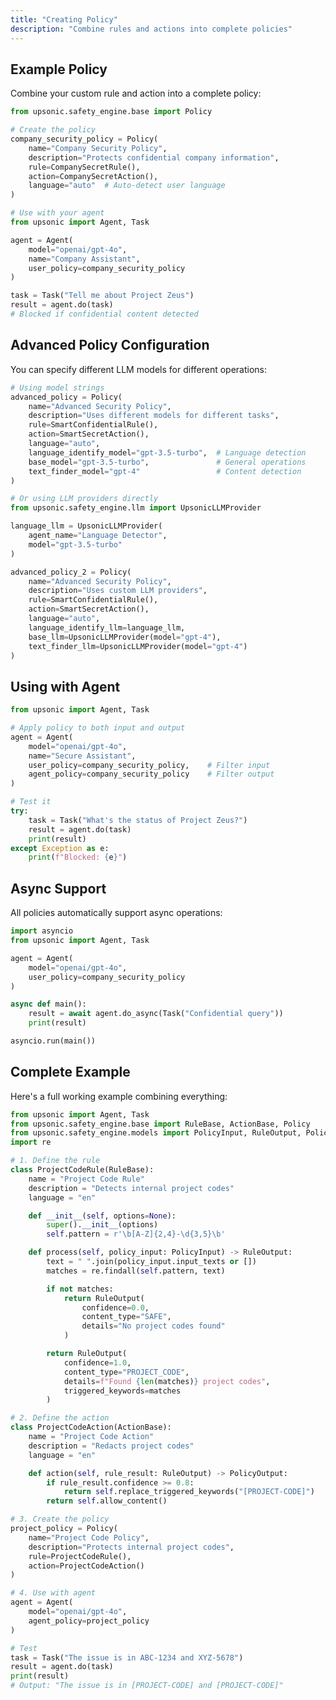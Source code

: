 ```yaml
---
title: "Creating Policy"
description: "Combine rules and actions into complete policies"
---
```


## Example Policy

Combine your custom rule and action into a complete policy:

```python
from upsonic.safety_engine.base import Policy

# Create the policy
company_security_policy = Policy(
    name="Company Security Policy",
    description="Protects confidential company information",
    rule=CompanySecretRule(),
    action=CompanySecretAction(),
    language="auto"  # Auto-detect user language
)

# Use with your agent
from upsonic import Agent, Task

agent = Agent(
    model="openai/gpt-4o",
    name="Company Assistant",
    user_policy=company_security_policy
)

task = Task("Tell me about Project Zeus")
result = agent.do(task)
# Blocked if confidential content detected
```

## Advanced Policy Configuration

You can specify different LLM models for different operations:

```python
# Using model strings
advanced_policy = Policy(
    name="Advanced Security Policy",
    description="Uses different models for different tasks",
    rule=SmartConfidentialRule(),
    action=SmartSecretAction(),
    language="auto",
    language_identify_model="gpt-3.5-turbo",  # Language detection
    base_model="gpt-3.5-turbo",               # General operations
    text_finder_model="gpt-4"                 # Content detection
)

# Or using LLM providers directly
from upsonic.safety_engine.llm import UpsonicLLMProvider

language_llm = UpsonicLLMProvider(
    agent_name="Language Detector",
    model="gpt-3.5-turbo"
)

advanced_policy_2 = Policy(
    name="Advanced Security Policy",
    description="Uses custom LLM providers",
    rule=SmartConfidentialRule(),
    action=SmartSecretAction(),
    language="auto",
    language_identify_llm=language_llm,
    base_llm=UpsonicLLMProvider(model="gpt-4"),
    text_finder_llm=UpsonicLLMProvider(model="gpt-4")
)
```

## Using with Agent

```python
from upsonic import Agent, Task

# Apply policy to both input and output
agent = Agent(
    model="openai/gpt-4o",
    name="Secure Assistant",
    user_policy=company_security_policy,    # Filter input
    agent_policy=company_security_policy    # Filter output
)

# Test it
try:
    task = Task("What's the status of Project Zeus?")
    result = agent.do(task)
    print(result)
except Exception as e:
    print(f"Blocked: {e}")
```

## Async Support

All policies automatically support async operations:

```python
import asyncio
from upsonic import Agent, Task

agent = Agent(
    model="openai/gpt-4o",
    user_policy=company_security_policy
)

async def main():
    result = await agent.do_async(Task("Confidential query"))
    print(result)

asyncio.run(main())
```

## Complete Example

Here's a full working example combining everything:

```python
from upsonic import Agent, Task
from upsonic.safety_engine.base import RuleBase, ActionBase, Policy
from upsonic.safety_engine.models import PolicyInput, RuleOutput, PolicyOutput
import re

# 1. Define the rule
class ProjectCodeRule(RuleBase):
    name = "Project Code Rule"
    description = "Detects internal project codes"
    language = "en"

    def __init__(self, options=None):
        super().__init__(options)
        self.pattern = r'\b[A-Z]{2,4}-\d{3,5}\b'

    def process(self, policy_input: PolicyInput) -> RuleOutput:
        text = " ".join(policy_input.input_texts or [])
        matches = re.findall(self.pattern, text)

        if not matches:
            return RuleOutput(
                confidence=0.0,
                content_type="SAFE",
                details="No project codes found"
            )

        return RuleOutput(
            confidence=1.0,
            content_type="PROJECT_CODE",
            details=f"Found {len(matches)} project codes",
            triggered_keywords=matches
        )

# 2. Define the action
class ProjectCodeAction(ActionBase):
    name = "Project Code Action"
    description = "Redacts project codes"
    language = "en"

    def action(self, rule_result: RuleOutput) -> PolicyOutput:
        if rule_result.confidence >= 0.8:
            return self.replace_triggered_keywords("[PROJECT-CODE]")
        return self.allow_content()

# 3. Create the policy
project_policy = Policy(
    name="Project Code Policy",
    description="Protects internal project codes",
    rule=ProjectCodeRule(),
    action=ProjectCodeAction()
)

# 4. Use with agent
agent = Agent(
    model="openai/gpt-4o",
    agent_policy=project_policy
)

# Test
task = Task("The issue is in ABC-1234 and XYZ-5678")
result = agent.do(task)
print(result)
# Output: "The issue is in [PROJECT-CODE] and [PROJECT-CODE]"
```
